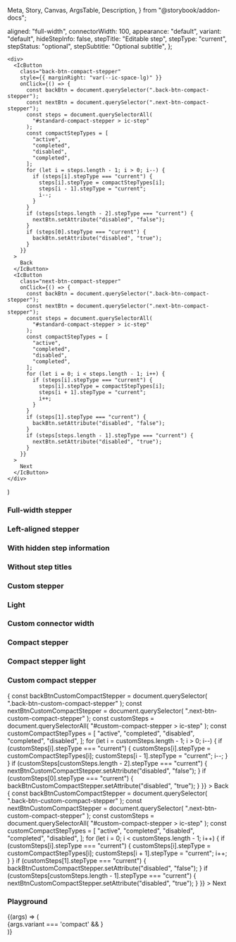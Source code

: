   Meta,
  Story,
  Canvas,
  ArgsTable,
  Description,
} from "@storybook/addon-docs";



<Meta title="Stepper" component={IcStepper} />

<Description markdown={readme} />

<Description markdown={stepReadme} />

  aligned: "full-width",
  connectorWidth: 100,
  appearance: "default",
  variant: "default",
  hideStepInfo: false,
  stepTitle: "Editable step",
  stepType: "current",
  stepStatus: "optional",
  stepSubtitle: "Optional subtitle",
};

    <div>
      <IcButton
        class="back-btn-compact-stepper"
        style={{ marginRight: "var(--ic-space-lg)" }}
        onClick={() => {
          const backBtn = document.querySelector(".back-btn-compact-stepper");
          const nextBtn = document.querySelector(".next-btn-compact-stepper");
          const steps = document.querySelectorAll(
            "#standard-compact-stepper > ic-step"
          );
          const compactStepTypes = [
            "active",
            "completed",
            "disabled",
            "completed",
          ];
          for (let i = steps.length - 1; i > 0; i--) {
            if (steps[i].stepType === "current") {
              steps[i].stepType = compactStepTypes[i];
              steps[i - 1].stepType = "current";
              i--;
            }
          }
          if (steps[steps.length - 2].stepType === "current") {
            nextBtn.setAttribute("disabled", "false");
          }
          if (steps[0].stepType === "current") {
            backBtn.setAttribute("disabled", "true");
          }
        }}
      >
        Back
      </IcButton>
      <IcButton
        class="next-btn-compact-stepper"
        onClick={() => {
          const backBtn = document.querySelector(".back-btn-compact-stepper");
          const nextBtn = document.querySelector(".next-btn-compact-stepper");
          const steps = document.querySelectorAll(
            "#standard-compact-stepper > ic-step"
          );
          const compactStepTypes = [
            "active",
            "completed",
            "disabled",
            "completed",
          ];
          for (let i = 0; i < steps.length - 1; i++) {
            if (steps[i].stepType === "current") {
              steps[i].stepType = compactStepTypes[i];
              steps[i + 1].stepType = "current";
              i++;
            }
          }
          if (steps[1].stepType === "current") {
            backBtn.setAttribute("disabled", "false");
          }
          if (steps[steps.length - 1].stepType === "current") {
            nextBtn.setAttribute("disabled", "true");
          }
        }}
      >
        Next
      </IcButton>
    </div>
  )


### Full-width stepper

<Canvas>
  <Story name="Full-width stepper">
    <IcStepper>
      <IcStep stepTitle="Create" stepType="completed" />
      <IcStep stepTitle="Read" stepType="current" />
      <IcStep stepTitle="Update" stepType="active" />
      <IcStep stepTitle="Delete" stepType="disabled" />
    </IcStepper>
  </Story>
</Canvas>

### Left-aligned stepper

<Canvas>
  <Story name="Left-aligned stepper">
    <IcStepper aligned="left">
      <IcStep stepTitle="Create" stepType="completed" />
      <IcStep stepTitle="Read" stepType="current" />
      <IcStep stepTitle="Update" stepType="active" />
      <IcStep stepTitle="Delete" stepType="disabled" />
    </IcStepper>
  </Story>
</Canvas>

### With hidden step information

<Canvas>
  <Story name="With hidden step information">
    <IcStepper hideStepInfo>
      <IcStep stepTitle="Create" stepType="completed" />
      <IcStep stepTitle="Read" stepType="current" />
      <IcStep stepTitle="Update" stepType="active" />
      <IcStep stepTitle="Delete" stepType="disabled" />
    </IcStepper>
  </Story>
</Canvas>

### Without step titles

<Canvas>
  <Story name="Without step titles">
    <IcStepper>
      <IcStep stepType="completed" />
      <IcStep stepType="completed" />
      <IcStep stepType="current" />
      <IcStep />
    </IcStepper>
  </Story>
</Canvas>

### Custom stepper

<Canvas>
  <Story name="Custom stepper">
    <IcStepper>
      <IcStep stepTitle="First" />
      <IcStep
        stepTitle="Second With a Very Long Title"
        stepSubtitle="Optional subtitle that is long and should wrap"
        stepType="current"
      />
      <IcStep stepTitle="Third" stepType="disabled" />
      <IcStep
        stepTitle="Fourth title that is long and should wrap"
        stepSubtitle="Optional Subtitle"
        stepType="completed"
      />
    </IcStepper>
  </Story>
</Canvas>

### Light

<Canvas>
  <Story name="Light">
    <div style={{ backgroundColor: "#2c2f34" }}>
      <IcStepper appearance="light">
        <IcStep stepTitle="Create" stepType="completed" />
        <IcStep stepTitle="Read" stepType="current" />
        <IcStep stepTitle="Update" stepType="active" />
        <IcStep stepTitle="Delete" stepType="disabled" />
      </IcStepper>
    </div>
  </Story>
</Canvas>

### Custom connector width

<Canvas>
  <Story name="Custom connector width">
    <IcStepper aligned="left" connectorWidth="200">
      <IcStep stepTitle="First" />
      <IcStep
        stepTitle="Second With a Very Long Title"
        stepSubtitle="Optional subtitle that is long and should wrap"
        stepType="current"
      />
      <IcStep stepTitle="Third" stepType="disabled" />
      <IcStep
        stepTitle="Fourth title that is long and should wrap"
        stepSubtitle="Optional Subtitle"
        stepType="completed"
      />
    </IcStepper>
  </Story>
</Canvas>

### Compact stepper

<Canvas>
  <Story name="Compact stepper">
    <IcStepper variant="compact" id="standard-compact-stepper">
      <IcStep stepTitle="Create" />
      <IcStep stepTitle="Read" stepType="current" />
      <IcStep stepTitle="Update" stepStatus="optional" />
      <IcStep stepTitle="Delete" stepStatus="required" />
    </IcStepper>
    <CompactButtons/>
  </Story>
</Canvas>

### Compact stepper light

<Canvas>
  <Story name="Compact stepper light">
    <div style={{ backgroundColor: "#2c2f34" }}>
      <IcStepper
        variant="compact"
        id="standard-compact-stepper"
        appearance="light"
      >
        <IcStep stepTitle="Create" />
        <IcStep stepTitle="Read" stepType="current" />
        <IcStep stepTitle="Update" stepStatus="optional" />
        <IcStep stepTitle="Delete" stepStatus="required" />
      </IcStepper>
    </div>
    <CompactButtons/>
  </Story>
</Canvas>

### Custom compact stepper

<Canvas>
  <Story name="Custom compact stepper">
    <IcStepper variant="compact" id="custom-compact-stepper">
      <IcStep stepTitle="First" />
      <IcStep
        stepTitle="Second With a Very Long Title"
        stepSubtitle="Optional subtitle that is long and should wrap"
        stepType="current"
      />
      <IcStep stepTitle="Third" stepType="disabled" />
      <IcStep
        stepTitle="Fourth title that is long and should wrap"
        stepSubtitle="Optional Subtitle"
        stepType="completed"
      />
      <IcStep
        stepTitle="Fifth and final step"
        stepSubtitle="Optional Subtitle"
        stepStatus="optional"
        stepType="completed"
      />
    </IcStepper>
    <IcButton
      class="back-btn-custom-compact-stepper"
      style={{ marginRight: "var(--ic-space-lg)" }}
      onClick={() => {
        const backBtnCustomCompactStepper = document.querySelector(
          ".back-btn-custom-compact-stepper"
        );
        const nextBtnCustomCompactStepper = document.querySelector(
          ".next-btn-custom-compact-stepper"
        );
        const customSteps = document.querySelectorAll(
          "#custom-compact-stepper > ic-step"
        );
        const customCompactStepTypes = [
          "active",
          "completed",
          "disabled",
          "completed",
          "disabled",
        ];
        for (let i = customSteps.length - 1; i > 0; i--) {
          if (customSteps[i].stepType === "current") {
            customSteps[i].stepType = customCompactStepTypes[i];
            customSteps[i - 1].stepType = "current";
            i--;
          }
        }
        if (customSteps[customSteps.length - 2].stepType === "current") {
          nextBtnCustomCompactStepper.setAttribute("disabled", "false");
        }
        if (customSteps[0].stepType === "current") {
          backBtnCustomCompactStepper.setAttribute("disabled", "true");
        }
      }}
    >
      Back
    </IcButton>
    <IcButton
      class="next-btn-custom-compact-stepper"
      onClick={() => {
        const backBtnCustomCompactStepper = document.querySelector(
          ".back-btn-custom-compact-stepper"
        );
        const nextBtnCustomCompactStepper = document.querySelector(
          ".next-btn-custom-compact-stepper"
        );
        const customSteps = document.querySelectorAll(
          "#custom-compact-stepper > ic-step"
        );
        const customCompactStepTypes = [
          "active",
          "completed",
          "disabled",
          "completed",
          "disabled",
        ];
        for (let i = 0; i < customSteps.length - 1; i++) {
          if (customSteps[i].stepType === "current") {
            customSteps[i].stepType = customCompactStepTypes[i];
            customSteps[i + 1].stepType = "current";
            i++;
          }
        }
        if (customSteps[1].stepType === "current") {
          backBtnCustomCompactStepper.setAttribute("disabled", "false");
        }
        if (customSteps[customSteps.length - 1].stepType === "current") {
          nextBtnCustomCompactStepper.setAttribute("disabled", "true");
        }
      }}
    >
      Next
    </IcButton>
  </Story>
</Canvas>

### Playground

<Canvas>
  <Story name="Playground"
    args={defaultArgs}
    argTypes={{
      aligned: {
        options: ["left", "full-width"],
        control: { type: "inline-radio" },
      },
      connectorWidth: {
        control: { type: "range", min: 100, max: 500, step: 5 },
        description: 'Width of the connector, only available when IcStepper is left-aligned.',
      },
      appearance: {
        options: ["default", "light"],
        control: { type: "inline-radio" },
      },
      variant: {
        options: ["default", "compact"],
        control: { type: "inline-radio" },
      },
      stepTitle: { control: "text" },
      stepType: {
        options: ["active", "completed", "disabled"],
        control: { type: "inline-radio" },
      },
      stepStatus: {
        options: ["optional", "required"],
        control: { type: "inline-radio" },
      },
      stepSubtitle: {
        control: "text",
      },
    }}
      >
      {(args) => (
        <div style={{backgroundColor: args.appearance === 'light' ? '#585858' : null, padding: '1rem'}}>
          <IcStepper aligned={args.aligned} appearance={args.appearance} variant={args.variant} connectorWidth={args.connectorWidth} hideStepInfo={args.hideStepInfo} id={args.variant === 'compact' ? 'standard-compact-stepper' : 'default-stepper'}>
            <IcStep stepTitle="Create" stepType="completed" />
            <IcStep stepTitle={args.stepTitle} stepSubtitle={args.stepSubtitle} stepType={args.stepType} stepStatus={args.stepStatus} />
            <IcStep stepTitle="Update" stepType="active"/>
            <IcStep stepTitle="Delete" stepType="disabled" />
          </IcStepper>
          {args.variant === 'compact' && <CompactButtons/>}
        </div>
      )}
  </Story>
</Canvas>
